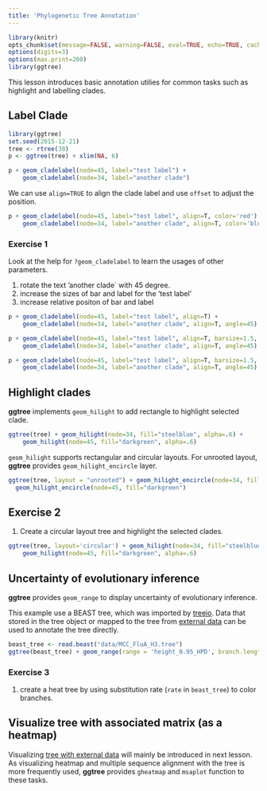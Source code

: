 ```yaml
---
title: 'Phylogenetic Tree Annotation'
---
```


```r
library(knitr)
opts_chunk$set(message=FALSE, warning=FALSE, eval=TRUE, echo=TRUE, cache=TRUE)
options(digits=3)
options(max.print=200)
library(ggtree)

```



This lesson introduces basic annotation utilies for common tasks such as highlight and labelling clades.

## Label Clade

```r
library(ggtree)
set.seed(2015-12-21)
tree <- rtree(30)
p <- ggtree(tree) + xlim(NA, 6)

p + geom_cladelabel(node=45, label="test label") +
    geom_cladelabel(node=34, label="another clade")
```

We can use `align=TRUE` to align the clade label and use `offset` to adjust the position.

```r
p + geom_cladelabel(node=45, label="test label", align=T, color='red') +
    geom_cladelabel(node=34, label="another clade", align=T, color='blue')
```

### Exercise 1

Look at the help for `?geom_cladelabel` to learn the usages of other parameters.

1. rotate the text 'another clade` with 45 degree.
2. increase the sizes of bar and label for the 'test label'
3. increase relative positon of bar and label


```r
p + geom_cladelabel(node=45, label="test label", align=T) +
    geom_cladelabel(node=34, label="another clade", align=T, angle=45)

p + geom_cladelabel(node=45, label="test label", align=T, barsize=1.5, fontsize=8) +
    geom_cladelabel(node=34, label="another clade", align=T, angle=45)

p + geom_cladelabel(node=45, label="test label", align=T, barsize=1.5, fontsize=8, offset.text=.3) +
    geom_cladelabel(node=34, label="another clade", align=T, angle=45)
```


## Highlight clades

**ggtree** implements `geom_hilight` to add rectangle to highlight selected clade.


```r
ggtree(tree) + geom_hilight(node=34, fill="steelblue", alpha=.6) +
    geom_hilight(node=45, fill="darkgreen", alpha=.6)
```

`geom_hilight` supports rectangular and circular layouts. For unrooted layout, **ggtree** provides `geom_hilight_encircle` layer.

```r
ggtree(tree, layout = "unrooted") + geom_hilight_encircle(node=34, fill='steelblue') +
  geom_hilight_encircle(node=45, fill="darkgreen")
```

## Exercise 2

1. Create a circular layout tree and highlight the selected clades.

```r
ggtree(tree, layout='circular') + geom_hilight(node=34, fill="steelblue", alpha=.6) +
    geom_hilight(node=45, fill="darkgreen", alpha=.6)
```



## Uncertainty of evolutionary inference

**ggtree** provides `geom_range` to display uncertainty of evolutionary inference.

This example use a BEAST tree, which was imported by [treeio](r-treeio.html). Data that stored in the tree object or mapped to the tree from [external data](r-treeio.html) can be used to annotate the tree directly.


```r
beast_tree <- read.beast("data/MCC_FluA_H3.tree")
ggtree(beast_tree) + geom_range(range = 'height_0.95_HPD', branch.length='height', color='red', alpha=.6, size=2)
```

### Exercise 3

1. create a heat tree by using substitution rate (`rate` in `beast_tree`) to color branches.

## Visualize tree with associated matrix (as a heatmap)

Visualizing [tree with external data](r-ggtree-data.html) will mainly be introduced in next lesson. As visualizing heatmap and multiple sequence alignment with the tree is more frequently used, **ggtree** provides `gheatmap` and `msaplot` function to these tasks.



